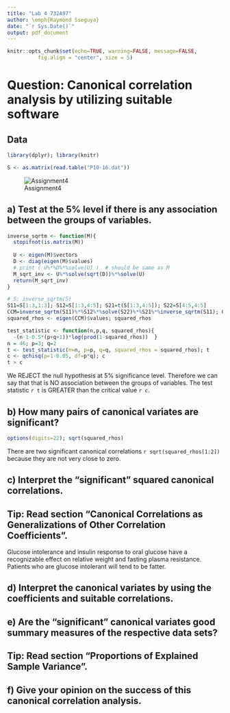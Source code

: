 ```yaml
---
title: "Lab 4 732A97"
author: \emph{Raymond Sseguya}
date: "`r Sys.Date()`"
output: pdf_document
---
```


```r
knitr::opts_chunk$set(echo=TRUE, warning=FALSE, message=FALSE, 
          fig.align = "center", size = 5)
```

# Question: Canonical correlation analysis by utilizing suitable software

## Data
```r
library(dplyr); library(knitr)

S <- as.matrix(read.table("P10-16.dat"))
```

![Assignment4](10p16.PNG)


\pagebreak

## a) Test at the 5% level if there is any association between the groups of variables.
```r
inverse_sqrtm <- function(M){
  stopifnot(is.matrix(M))
  
  U <- eigen(M)$vectors
  D <- diag(eigen(M)$values)
  # print ( U%*%D%*%solve(U) )  # should be same as M
  M_sqrt_inv <- U%*%solve(sqrt(D))%*%solve(U) 
  return(M_sqrt_inv)
}

# S; inverse_sqrtm(S)
S11=S[1:3,1:3]; S12=S[1:3,4:5]; S21=t(S[1:3,4:5]); S22=S[4:5,4:5]
CCM=inverse_sqrtm(S11)%*%S12%*%solve(S22)%*%S21%*%inverse_sqrtm(S11); CCM
squared_rhos <- eigen(CCM)$values; squared_rhos

test_statistic <- function(n,p,q, squared_rhos){
  -(n-1-0.5*(p+q+1))*log(prod(1-squared_rhos))  }
n = 46; p=3; q=2
t <- test_statistic(n=n, p=p, q=q, squared_rhos = squared_rhos); t
c <- qchisq(p=1-0.05, df=p*q); c
t > c
```
We REJECT the null hypothesis at 5% significance level. Therefore we can say that that is NO association between the groups of variables. The test statistic `r t` is GREATER than the critical value `r c`.

\pagebreak

## b) How many pairs of canonical variates are significant?
```r
options(digits=22); sqrt(squared_rhos)
```
There are two significant canonical correlations `r sqrt(squared_rhos[1:2])` because they are not very close to zero.


## c) Interpret the "significant" squared canonical correlations.
## Tip: Read section "Canonical Correlations as Generalizations of Other Correlation Coefficients".

Glucose intolerance and insulin response to oral glucose have a recognizable effect on relative weight and fasting plasma resistance. Patients who are glucose intolerant will tend to be fatter.


## d) Interpret the canonical variates by using the coefficients and suitable correlations.



## e) Are the "significant" canonical variates good summary measures of the respective data sets?
## Tip: Read section "Proportions of Explained Sample Variance".



## f) Give your opinion on the success of this canonical correlation analysis.


